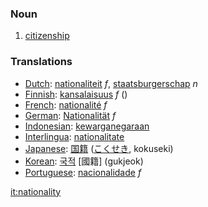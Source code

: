 === Noun ===
# [[citizenship]]

=== Translations ===
*[[Dutch]]: [[nationaliteit]] ''f'', [[staatsburgerschap]] ''n''
*[[Finnish]]: [[kansalaisuus]] ''f'' ({{:fi:kansalaisuus}})
*[[French]]: [[nationalité]] ''f''
*[[German]]: [[Nationalität]] ''f''
*[[Indonesian]]: [[kewarganegaraan]]
*[[Interlingua]]: [[nationalitate]]
*[[Japanese]]: [[国籍]] ([[こくせき]], kokuseki)
*[[Korean]]: [[국적]] [國籍] (gukjeok)
*[[Portuguese]]: [[nacionalidade]] ''f''

[[it:nationality]]